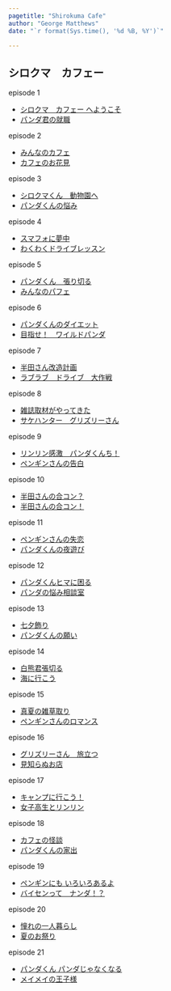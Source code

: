 ```yaml
---
pagetitle: "Shirokuma Cafe"
author: "George Matthews"
date: "`r format(Sys.time(), '%d %B, %Y')`"

---
```


## シロクマ　カフェー

episode 1

- [シロクマ　カフェー へようこそ](Shirokuma-Cafe-01.html)
- [パンダ君の就職](Shirokuma-Cafe-02.html)

episode 2

- [みんなのカフェ](Shirokuma-Cafe-03.html)
- [カフェのお花見](Shirokuma-Cafe-04.html)

episode 3

- [シロクマくん　動物園へ](Shirokuma-Cafe-05.html)
- [パンダくんの悩み](Shirokuma-Cafe-06.html)

episode 4

- [スマフォに夢中](Shirokuma-Cafe-07.html)
- [わくわくドライブレッスン](Shirokuma-Cafe-08.html)

episode 5

- [パンダくん　張り切る](Shirokuma-Cafe-09.html)
- [みんなのパフェ](Shirokuma-Cafe-10.html)

episode 6

- [パンダくんのダイエット](Shirokuma-Cafe-11.html)
- [目指せ！　ワイルドパンダ](Shirokuma-Cafe-12.html)

episode 7

- [半田さん改造計画](Shirokuma-Cafe-13.html)
- [ラブラブ　ドライブ　大作戦](Shirokuma-Cafe-14.html)

episode 8

- [雑誌取材がやってきた](Shirokuma-Cafe-15.html)
- [サケハンター　グリズリーさん](Shirokuma-Cafe-16.html)

episode 9

- [リンリン感激　パンダくんち！](Shirokuma-Cafe-17.html)
- [ペンギンさんの告白](Shirokuma-Cafe-18.html)

episode 10

- [半田さんの合コン？](Shirokuma-Cafe-19.html)
- [半田さんの合コン！](Shirokuma-Cafe-20.html)

episode 11

- [ペンギンさんの失恋](Shirokuma-Cafe-21.html)
- [パンダくんの夜遊び](Shirokuma-Cafe-22.html)

episode 12

- [パンダくんヒマに困る](Shirokuma-Cafe-23.html)
- [パンダの悩み相談室](Shirokuma-Cafe-24.html)

episode 13

- [七夕飾り](Shirokuma-Cafe-25.html)
- [パンダくんの願い](Shirokuma-Cafe-26.html)

episode 14

- [白熊君張切る](Shirokuma-Cafe-27.html)
- [海に行こう](Shirokuma-Cafe-28.html)

episode 15


- [真夏の雑草取り](Shirokuma-Cafe-29.html)
- [ペンギンさんのロマンス](Shirokuma-Cafe-30.html)

episode 16

- [グリズリーさん　旅立つ](Shirokuma-Cafe-31.html)
- [見知らぬお店](Shirokuma-Cafe-32.html)

episode 17

- [キャンプに行こう！](Shirokuma-Cafe-33.html)
- [女子高生とリンリン](Shirokuma-Cafe-34.html)

episode 18

- [カフェの怪談](Shirokuma-Cafe-35.html)
- [パンダくんの家出](Shirokuma-Cafe-36.html)

episode 19

- [ペンギンにも いろいろあるよ](Shirokuma-Cafe-37.html)
- [バイセンって　ナンダ！？](Shirokuma-Cafe-38.html)

episode 20

- [憧れの一人暮らし](Shirokuma-Cafe-39.html)
- [夏のお祭り](Shirokuma-Cafe-40.html)

episode 21

- [パンダくん パンダじゃなくなる](Shirokuma-Cafe-41.html)
- [メイメイの王子様](Shirokuma-Cafe-42.html)

